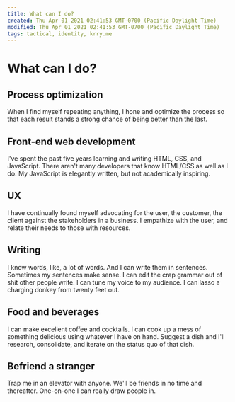 ```yaml
---
title: What can I do?
created: Thu Apr 01 2021 02:41:53 GMT-0700 (Pacific Daylight Time)
modified: Thu Apr 01 2021 02:41:53 GMT-0700 (Pacific Daylight Time)
tags: tactical, identity, krry.me
---
```


# What can I do?

## Process optimization

When I find myself repeating anything, I hone and optimize the process so that each result stands a strong chance of being better than the last.

## Front-end web development

I've spent the past five years learning and writing HTML, CSS, and JavaScript. There aren't many developers that know HTML/CSS as well as I do. My JavaScript is elegantly written, but not academically inspiring.

## UX

I have continually found myself advocating for the user, the customer, the client against the stakeholders in a business. I empathize with the user, and relate their needs to those with resources.

## Writing

I know words, like, a lot of words. And I can write them in sentences. Sometimes my sentences make sense. I can edit the crap grammar out of shit other people write. I can tune my voice to my audience. I can lasso a charging donkey from twenty feet out.

## Food and beverages

I can make excellent coffee and cocktails. I can cook up a mess of something delicious using whatever I have on hand. Suggest a dish and I'll research, consolidate, and iterate on the status quo of that dish.

## Befriend a stranger

Trap me in an elevator with anyone. We'll be friends in no time and thereafter. One-on-one I can really draw people in.

